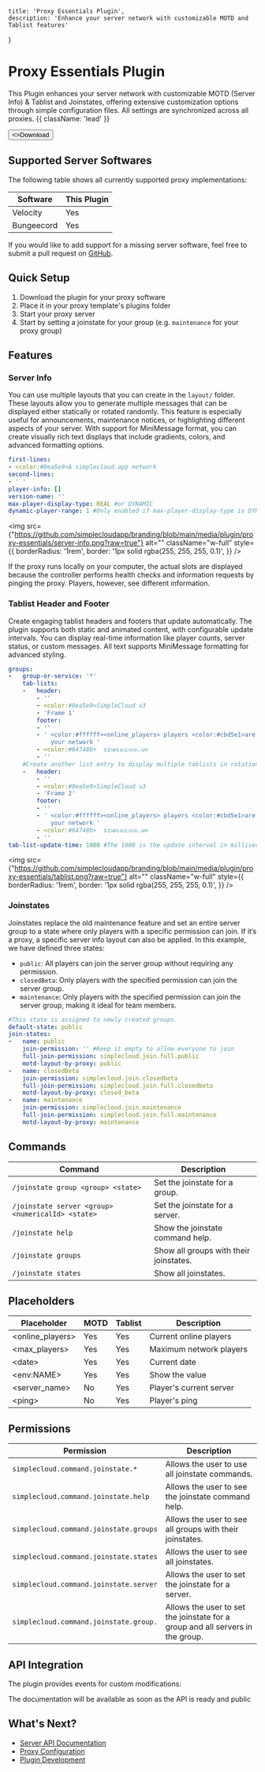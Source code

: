 
    title: 'Proxy Essentials Plugin',
    description: 'Enhance your server network with customizable MOTD and Tablist features'
}

# Proxy Essentials Plugin

This Plugin enhances your server network with customizable MOTD (Server Info) & Tablist and Joinstates, offering extensive customization options through simple configuration files. All settings are synchronized across all proxies. {{ className: 'lead' }}

<Button href="https://github.com/simplecloudapp/proxy-plugin/releases" arrow="right">
    <>Download</>
</Button>

## Supported Server Softwares

The following table shows all currently supported proxy implementations:

| Software   | This Plugin |
| ---------- | ----------- |
| Velocity   | Yes         | 
| Bungeecord | Yes         | 

If you would like to add support for a missing server software, feel free to submit a pull request on [GitHub](#).

## Quick Setup

1. Download the plugin for your proxy software
2. Place it in your proxy template's plugins folder
3. Start your proxy server
4. Start by setting a joinstate for your group (e.g. `maintenance` for your proxy group)

## Features

### Server Info
You can use multiple layouts that you can create in the `layout/` folder. 
These layouts allow you to generate multiple messages that can be displayed either statically or rotated randomly. 
This feature is especially useful for announcements, maintenance notices, or highlighting different aspects of your server. 
With support for MiniMessage format, you can create visually rich text displays that include gradients, colors, and advanced formatting options.

```yaml
first-lines:
- <color:#0ea5e9>A simplecloud.app network
second-lines:
- ' '
player-info: []
version-name: ''
max-player-display-type: REAL #or DYNAMIC
dynamic-player-range: 1 #Only enabled if max-player-display-type is DYNAMIC
```

<img
    src={"https://github.com/simplecloudapp/branding/blob/main/media/plugin/proxy-essentials/server-info.png?raw=true"}
    alt=""
    className="w-full"
    style={{
      borderRadius: '1rem',
      border: '1px solid rgba(255, 255, 255, 0.1)', 
    }}
/>

<Note>
    If the proxy runs locally on your computer, the actual slots are displayed because the controller performs health checks and information requests by pinging the proxy. Players, however, see different information.
</Note>

### Tablist Header and Footer

Create engaging tablist headers and footers that update automatically. The plugin supports both static and animated content, with configurable update intervals. You can display real-time information like player counts, server status, or custom messages. All text supports MiniMessage formatting for advanced styling.

```yaml
groups:
-   group-or-service: '*'
    tab-lists:
    -   header:
        - ''
        - <color:#0ea5e9>SimpleCloud v3
        - 'Frame 1'
        footer:
        - ''
        - ' <color:#ffffff><online_players> players <color:#cbd5e1>are playing on
            your network '
        - <color:#64748b>  sɪᴍᴘʟᴇᴄʟᴏᴜᴅ.ᴀᴘᴘ
        - ''
    #Create another list entry to display multiple tablists in rotation
    -   header:
        - ''
        - <color:#0ea5e9>SimpleCloud v3
        - 'Frame 2'
        footer:
        - ''
        - ' <color:#ffffff><online_players> players <color:#cbd5e1>are playing on
            your network '
        - <color:#64748b>  sɪᴍᴘʟᴇᴄʟᴏᴜᴅ.ᴀᴘᴘ
        - ''
tab-list-update-time: 1000 #The 1000 is the update interval in milliseconds
```

<img
    src={"https://github.com/simplecloudapp/branding/blob/main/media/plugin/proxy-essentials/tablist.png?raw=true"}
    alt=""
    className="w-full"
    style={{
      borderRadius: '1rem',
      border: '1px solid rgba(255, 255, 255, 0.1)', 
    }}
/>

### Joinstates

Joinstates replace the old maintenance feature and set an entire server group to a state where only players with a specific permission can join. If it’s a proxy, a specific server info layout can also be applied. In this example, we have defined three states:
- `public`: All players can join the server group without requiring any permission.
- `closedBeta`: Only players with the specified permission can join the server group.
- `maintenance`: Only players with the specified permission can join the server group, making it ideal for team members.
```yaml
#This state is assigned to newly created groups.
default-state: public
join-states:
-   name: public
    join-permission: '' #Keep it empty to allow everyone to join
    full-join-permission: simplecloud.join.full.public
    motd-layout-by-proxy: public
-   name: closedBeta
    join-permission: simplecloud.join.closedbeta
    full-join-permission: simplecloud.join.full.closedbeta
    motd-layout-by-proxy: closed_beta
-   name: maintenance
    join-permission: simplecloud.join.maintenance
    full-join-permission: simplecloud.join.full.maintenance
    motd-layout-by-proxy: maintenance
```

## Commands

| **Command**                                       | **Description**                        |
| ------------------------------------------------- | -------------------------------------- |
| `/joinstate group <group> <state>`                | Set the joinstate for a group.         |
| `/joinstate server <group> <numericalId> <state>` | Set the joinstate for a server.        |
| `/joinstate help`                                 | Show the joinstate command help.       |
| `/joinstate groups`                               | Show all groups with their joinstates. |
| `/joinstate states`                               | Show all joinstates.                   |

## Placeholders

| Placeholder        | MOTD | Tablist | Description                    |
|-------------------|------|----------|--------------------------------|
| \<online_players\>  | Yes  | Yes      | Current online players         |
| \<max_players\>     | Yes  | Yes      | Maximum network players        |
| \<date\>            | Yes  | Yes      | Current date                   |
| \<env:NAME\>        | Yes  | Yes      | Show the value                 |
| \<server_name\>     | No   | Yes      | Player's current server        |
| \<ping\>            | No   | Yes      | Player's ping                  |

## Permissions
| **Permission**               | **Description**                                                                                    |
|------------------------------|----------------------------------------------------------------------------------------------------|
| `simplecloud.command.joinstate.*`            | Allows the user to use all joinstate commands. |
| `simplecloud.command.joinstate.help`          | Allows the user to see the joinstate command help. |
| `simplecloud.command.joinstate.groups`          | Allows the user to see all groups with their joinstates. |
| `simplecloud.command.joinstate.states`          | Allows the user to see all joinstates. |
| `simplecloud.command.joinstate.server`       | Allows the user to set the joinstate for a server. |
| `simplecloud.command.joinstate.group.` | Allows the user to set the joinstate for a group and all servers in the group. |

## API Integration

The plugin provides events for custom modifications:

<DangerNote>
    The documentation will be available as soon as the API is ready and public
</DangerNote>

## What's Next?

- [Server API Documentation](/api#server)
- [Proxy Configuration](/proxy)
- [Plugin Development](/plugins)


